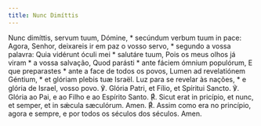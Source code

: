 ```yaml
---
title: Nunc Dimíttis
---
```


<div class="side-by-side not-content">
  <span>
    Nunc dimíttis, servum tuum, Dómine, * secúndum verbum tuum in pace:
  </span>
  <span>
    Agora, Senhor, deixareis ir em paz o vosso servo, * segundo a vossa palavra:
  </span>
  <span>Quia vidérunt óculi mei * salutáre tuum,</span>
  <span>Pois os meus olhos já viram * a vossa salvação,</span>
  <span>Quod parásti * ante fáciem ómnium populórum,</span>
  <span>E que preparastes * ante a face de todos os povos,</span>
  <span>Lumen ad revelatiónem Géntium, * et glóriam plebis tuæ Israël.</span>
  <span>Luz para se revelar às nações, * e glória de Israel, vosso povo.</span>
  <span>℣. Glória Patri, et Fílio, et Spíritui Sancto.</span>
  <span>℣. Glória ao Pai, e ao Filho e ao Espírito Santo.</span>
  <span>
    <span class="text-red-500">℟.</span> Sicut erat in pricípio, et nunc, et
    semper, et in sǽcula sæculórum. Amen.
  </span>
  <span>
    <span class="text-red-500">℟.</span> Assim como era no princípio, agora e
    sempre, e por todos os séculos dos séculos. Amen.
  </span>
</div>
